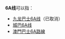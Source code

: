 {{线路名消歧义}}
'''6A线'''可以指：
* [[九龙巴士6A线|九龙巴士6A线]]（已取消）
* [[城巴6A线|城巴6A线]]
* [[澳門巴士6A路線|澳門巴士6A路線]]

{{disambig|cat=三字路线名消歧义}}